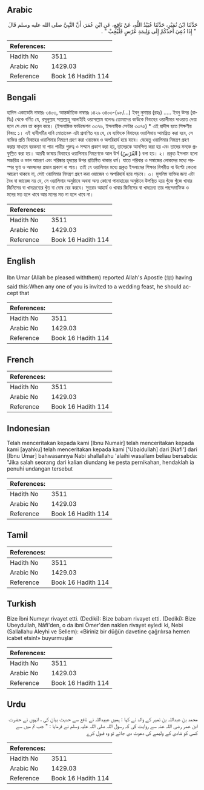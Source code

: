 ## Arabic


<div dir="rtl" lang="ar" style={{fontSize:'larger',backgroundColor:'#f8f9fa',padding:20}}>
حَدَّثَنَا ابْنُ نُمَيْرٍ، حَدَّثَنَا عُبَيْدُ اللَّهِ، عَنْ نَافِعٍ، عَنِ ابْنِ عُمَرَ، أَنَّ النَّبِيَّ صلى الله عليه وسلم قَالَ ‏ "‏ إِذَا دُعِيَ أَحَدُكُمْ إِلَى وَلِيمَةِ عُرْسٍ فَلْيُجِبْ ‏"‏ ‏.‏
</div>
<div style={{backgroundColor:'#f8f9fa',padding:20, marginBottom: 10}}><table> <thead> <tr> <th>References:</th> <th></th> </tr> </thead> <tbody><tr><td>Hadith No</td><td>3511</td></tr><tr><td>Arabic No</td><td>1429.03</td></tr><tr><td>Reference</td><td>Book 16 Hadith 114</td></tr></tbody></table></div>

## Bengali


<div dir="ltr" lang="bn" style={{fontSize:'larger',backgroundColor:'#f8f9fa',padding:20}}>
হাদিস একাডেমি নাম্বারঃ ৩৪০৩, আন্তর্জাতিক নাম্বারঃ ১৪২৯ ৩৪০৩-(৯৮/...) ইবনু নুমায়র (রহঃ) ..... ইবনু উমর (রাযিঃ) থেকে বর্ণিত যে, রসূলুল্লাহ সাল্লাল্লাহু আলাইহি ওয়াসাল্লাম বলেনঃ তোমাদের কাউকে বিবাহের ওয়ালীমার দাওয়াত দেয়া হলে সে যেন তা কবুল করে। (ইসলামিক ফাউন্ডেশন ৩৩৭৬, ইসলামীক সেন্টার ৩৩৭৫) * এই হাদীস হতে শিক্ষণীয় বিষয়: ১। এই হাদীসটির দাবি মোতাবেক এটা প্রমাণিত হয় যে, যে ব্যক্তিকে বিবাহের ওয়ালিমায় আমন্ত্রিত করা হবে, সে ব্যক্তির প্রতি বিবাহের ওয়ালিমার নিমন্ত্রণ গ্রহণ করা ওয়াজেব ও অপরিহার্য হয়ে যাবে। যেহেতু ওয়ালিমার নিমন্ত্রণ গ্রহণ করার মাধ্যমে বরকন্যা বা পাত্র পাত্রীর গুরুত্ব ও সম্মান প্রকাশ করা হয়, তাদেরকে আনন্দিত করা হয় এবং তাদের মনকে প্রফুল্লিত করা হয়। আরবী ভাষায় বিবাহের ওয়ালিমার নিমন্ত্রণকে আল উর্স (العُرْسُ ) বলা হয়। ২। প্রকৃত ইসলাম হলো সচ্চরিত্র ও ভাল আচরণ এবং পরিষ্কার হৃদয়ের উপর প্রতিষ্ঠিত থাকার ধর্ম। যাতে পরিবার ও সমাজের লোকদের মধ্যে পরস্পর ঘৃণা ও অমঙ্গলের প্রভাব প্রকাশ না পায়। তাই যে ওয়ালিমার মধ্যে প্রকৃত ইসলামের শিক্ষার বিপরীত বা উল্টো কোনো আচরণ থাকবে না, সেই ওয়ালিমার নিমন্ত্রণ গ্রহণ করা ওয়াজেব ও অপরিহার্য হয়ে পড়বে। ৩। মুসলিম ব্যক্তির জন্য এটা বৈধ বা জায়েজ নয় যে, সে ওয়ালিমার অনুষ্ঠানে অথবা অন্য কোনো পানাহারের অনুষ্ঠানে উপস্থিত হয়ে খুঁজে খুঁজে খাবার জিনিসের বা খাদ্যদ্রব্যের খুঁত বা দোষ বের করবে। সুতরাং আহার্য ও খাবার জিনিসের বা খাদ্যদ্রব্য তার পছন্দমাফিক ও মনের মত হলে খাবে আর মনের মত না হলে খাবে না।
</div>
<div style={{backgroundColor:'#f8f9fa',padding:20, marginBottom: 10}}><table> <thead> <tr> <th>References:</th> <th></th> </tr> </thead> <tbody><tr><td>Hadith No</td><td>3511</td></tr><tr><td>Arabic No</td><td>1429.03</td></tr><tr><td>Reference</td><td>Book 16 Hadith 114</td></tr></tbody></table></div>

## English


<div dir="ltr" lang="en" style={{fontSize:'larger',backgroundColor:'#f8f9fa',padding:20}}>
Ibn Umar (Allah be pleased withthem) reported Allah's Apostle (ﷺ) having said this:When any one of you is invited to a wedding feast, he should accept that
</div>
<div style={{backgroundColor:'#f8f9fa',padding:20, marginBottom: 10}}><table> <thead> <tr> <th>References:</th> <th></th> </tr> </thead> <tbody><tr><td>Hadith No</td><td>3511</td></tr><tr><td>Arabic No</td><td>1429.03</td></tr><tr><td>Reference</td><td>Book 16 Hadith 114</td></tr></tbody></table></div>

## French


<div dir="ltr" lang="fr" style={{fontSize:'larger',backgroundColor:'#f8f9fa',padding:20}}>

</div>
<div style={{backgroundColor:'#f8f9fa',padding:20, marginBottom: 10}}><table> <thead> <tr> <th>References:</th> <th></th> </tr> </thead> <tbody><tr><td>Hadith No</td><td>3511</td></tr><tr><td>Arabic No</td><td>1429.03</td></tr><tr><td>Reference</td><td>Book 16 Hadith 114</td></tr></tbody></table></div>

## Indonesian


<div dir="ltr" lang="id" style={{fontSize:'larger',backgroundColor:'#f8f9fa',padding:20}}>
Telah menceritakan kepada kami [Ibnu Numair] telah menceritakan kepada kami [ayahku] telah menceritakan kepada kami ['Ubaidullah] dari [Nafi'] dari [Ibnu Umar] bahwasannya Nabi shallallahu 'alaihi wasallam beliau bersabda: "Jika salah seorang dari kalian diundang ke pesta pernikahan, hendaklah ia penuhi undangan tersebut
</div>
<div style={{backgroundColor:'#f8f9fa',padding:20, marginBottom: 10}}><table> <thead> <tr> <th>References:</th> <th></th> </tr> </thead> <tbody><tr><td>Hadith No</td><td>3511</td></tr><tr><td>Arabic No</td><td>1429.03</td></tr><tr><td>Reference</td><td>Book 16 Hadith 114</td></tr></tbody></table></div>

## Tamil


<div dir="ltr" lang="ta" style={{fontSize:'larger',backgroundColor:'#f8f9fa',padding:20}}>

</div>
<div style={{backgroundColor:'#f8f9fa',padding:20, marginBottom: 10}}><table> <thead> <tr> <th>References:</th> <th></th> </tr> </thead> <tbody><tr><td>Hadith No</td><td>3511</td></tr><tr><td>Arabic No</td><td>1429.03</td></tr><tr><td>Reference</td><td>Book 16 Hadith 114</td></tr></tbody></table></div>

## Turkish


<div dir="ltr" lang="tr" style={{fontSize:'larger',backgroundColor:'#f8f9fa',padding:20}}>
Bize îbni Numeyr rivayet etti. (Dediki): Bize babam rivayet etti. (Dediki): Bize Ubeydullah, Nâfi'den, o da ibni Ömer'den naklen rivayet eyledi ki, Nebi (Sallallahu Aleyhi ve Sellem): «Biriniz bir düğün davetine çağrılırsa hemen icabet etsin!» buyurmuşlar
</div>
<div style={{backgroundColor:'#f8f9fa',padding:20, marginBottom: 10}}><table> <thead> <tr> <th>References:</th> <th></th> </tr> </thead> <tbody><tr><td>Hadith No</td><td>3511</td></tr><tr><td>Arabic No</td><td>1429.03</td></tr><tr><td>Reference</td><td>Book 16 Hadith 114</td></tr></tbody></table></div>

## Urdu


<div dir="rtl" lang="ur" style={{fontSize:'larger',backgroundColor:'#f8f9fa',padding:20}}>
محمد بن عبداللہ بن نمیر کے والد نے کہا : ہمیں عبیداللہ نے نافع سے حدیث بیان کی ، انہوں نے حضرت ابن عمر رضی اللہ عنہ سے روایت کی کہ رسول اللہ صلی اللہ علیہ وسلم نے فرمایا : " جب تم میں سے کسی کو شادی کے ولیمے کی دعوت دی جائے تو وہ قبول کرے
</div>
<div style={{backgroundColor:'#f8f9fa',padding:20, marginBottom: 10}}><table> <thead> <tr> <th>References:</th> <th></th> </tr> </thead> <tbody><tr><td>Hadith No</td><td>3511</td></tr><tr><td>Arabic No</td><td>1429.03</td></tr><tr><td>Reference</td><td>Book 16 Hadith 114</td></tr></tbody></table></div>